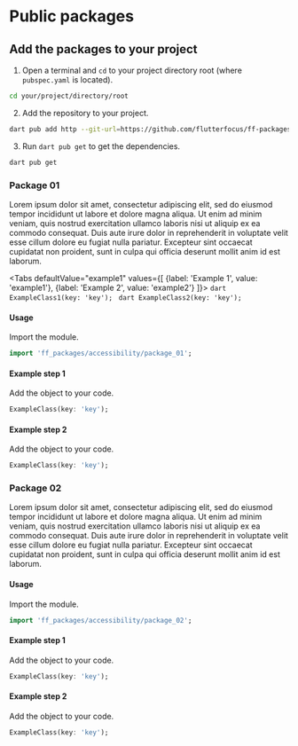 # Public packages

## Add the packages to your project

1. Open a terminal and `cd` to your project directory root (where `pubspec.yaml` is located).
```bash
cd your/project/directory/root
```

2. Add the repository to your project.
```bash
dart pub add http --git-url=https://github.com/flutterfocus/ff-packages--git-ref=main
```

3. Run `dart pub get` to get the dependencies.
```bash
dart pub get
```

### Package 01
Lorem ipsum dolor sit amet, consectetur adipiscing elit, sed do eiusmod tempor incididunt ut labore et dolore magna aliqua. Ut enim ad minim veniam, quis nostrud exercitation ullamco laboris nisi ut aliquip ex ea commodo consequat. Duis aute irure dolor in reprehenderit in voluptate velit esse cillum dolore eu fugiat nulla pariatur. Excepteur sint occaecat cupidatat non proident, sunt in culpa qui officia deserunt mollit anim id est laborum.

<Tabs
  defaultValue="example1"
  values={[
    {label: 'Example 1', value: 'example1'},
    {label: 'Example 2', value: 'example2'}
  ]}>
  <TabItem value="example1">
    ```dart
    ExampleClass1(key: 'key');
    ```
    </TabItem>
  <TabItem value="example2">
    ```dart
    ExampleClass2(key: 'key');
    ```
    </TabItem>
</Tabs>

#### Usage

Import the module. 
```dart
import 'ff_packages/accessibility/package_01';
```

#### Example step 1
Add the object to your code.
```dart
ExampleClass(key: 'key');
```

#### Example step 2
Add the object to your code.
```dart
ExampleClass(key: 'key');
```

### Package 02

Lorem ipsum dolor sit amet, consectetur adipiscing elit, sed do eiusmod tempor incididunt ut labore et dolore magna aliqua. Ut enim ad minim veniam, quis nostrud exercitation ullamco laboris nisi ut aliquip ex ea commodo consequat. Duis aute irure dolor in reprehenderit in voluptate velit esse cillum dolore eu fugiat nulla pariatur. Excepteur sint occaecat cupidatat non proident, sunt in culpa qui officia deserunt mollit anim id est laborum.

#### Usage

Import the module. 
```dart
import 'ff_packages/accessibility/package_02';
```
#### Example step 1
Add the object to your code.
```dart
ExampleClass(key: 'key');
```

#### Example step 2
Add the object to your code.
```dart
ExampleClass(key: 'key');
```